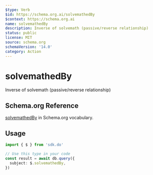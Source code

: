 ```yaml
---
$type: Verb
$id: https://schema.org.ai/solvemathedBy
$context: https://schema.org.ai
name: solvemathedBy
description: Inverse of solvemath (passive/reverse relationship)
status: public
license: MIT
source: schema.org
schemaVersion: '14.0'
category: Action
---
```


# solvemathedBy

Inverse of solvemath (passive/reverse relationship)

## Schema.org Reference

[solvemathedBy](https://schema.org/SolveMathAction) in Schema.org vocabulary.

## Usage

```typescript
import { $ } from 'sdk.do'

// Use this type in your code
const result = await db.query({
  subject: $.solvemathedBy,
})
```
